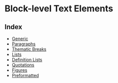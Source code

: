 
<Meta title="Development/Inventory of Things/Elements/Text/Block/Index" />

# Block-level Text Elements

## Index

- [Generic](?path=/story/development-inventory-of-things-elements-text-block-generic--page)
- [Paragraphs](?path=/story/development-inventory-of-things-elements-text-block-paragraphs--page)
- [Thematic Breaks](?path=/story/development-inventory-of-things-elements-text-block-thematic-breaks--page)
- [Lists](?path=/story/development-inventory-of-things-elements-text-block-lists--page)
- [Definition Lists](?path=/story/development-inventory-of-things-elements-text-block-definition-lists--page)
- [Quotations](?path=/story/development-inventory-of-things-elements-text-block-quotations--page)
- [Figures](?path=/story/development-inventory-of-things-elements-text-block-figures--page)
- [Preformatted](?path=/story/development-inventory-of-things-elements-text-block-preformatted--page)
